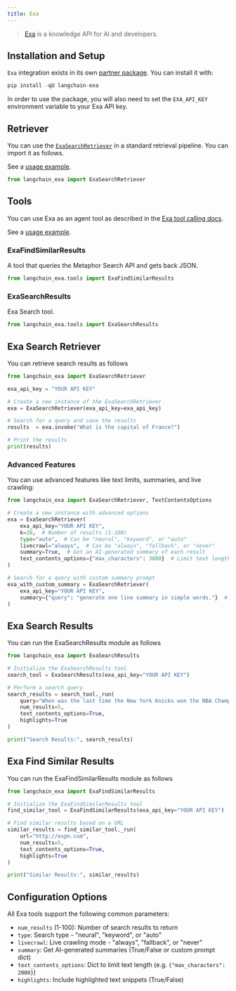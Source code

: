 ```yaml
---
title: Exa
---
```


>[Exa](https://exa.ai/) is a knowledge API for AI and developers.
>

## Installation and Setup

`Exa` integration exists in its own [partner package](https://pypi.org/project/langchain-exa/). You can install it with:

```python
pip install -qU langchain-exa
```

In order to use the package, you will also need to set the `EXA_API_KEY` environment variable to your Exa API key.

## Retriever

You can use the [`ExaSearchRetriever`](/oss/integrations/tools/exa_search#using-exasearchretriever) in a standard retrieval pipeline. You can import it as follows.

See a [usage example](/oss/integrations/tools/exa_search).

```python
from langchain_exa import ExaSearchRetriever
```

## Tools

You can use Exa as an agent tool as described in the [Exa tool calling docs](/oss/integrations/tools/exa_search#use-within-an-agent).

See a [usage example](/oss/integrations/tools/exa_search).

### ExaFindSimilarResults

A tool that queries the Metaphor Search API and gets back JSON.

```python
from langchain_exa.tools import ExaFindSimilarResults
```

### ExaSearchResults

Exa Search tool.

```python
from langchain_exa.tools import ExaSearchResults
```

## Exa Search Retriever

You can retrieve search results as follows

```python
from langchain_exa import ExaSearchRetriever

exa_api_key = "YOUR API KEY"

# Create a new instance of the ExaSearchRetriever
exa = ExaSearchRetriever(exa_api_key=exa_api_key)

# Search for a query and save the results
results  = exa.invoke("What is the capital of France?")

# Print the results
print(results)
```

### Advanced Features

You can use advanced features like text limits, summaries, and live crawling:

```python
from langchain_exa import ExaSearchRetriever, TextContentsOptions

# Create a new instance with advanced options
exa = ExaSearchRetriever(
    exa_api_key="YOUR API KEY",
    k=20,  # Number of results (1-100)
    type="auto",  # Can be "neural", "keyword", or "auto"
    livecrawl="always",  # Can be "always", "fallback", or "never"
    summary=True,  # Get an AI-generated summary of each result
    text_contents_options={"max_characters": 3000}  # Limit text length
)

# Search for a query with custom summary prompt
exa_with_custom_summary = ExaSearchRetriever(
    exa_api_key="YOUR API KEY",
    summary={"query": "generate one line summary in simple words."}  # Custom summary prompt
)
```

## Exa Search Results

You can run the ExaSearchResults module as follows

```python
from langchain_exa import ExaSearchResults

# Initialize the ExaSearchResults tool
search_tool = ExaSearchResults(exa_api_key="YOUR API KEY")

# Perform a search query
search_results = search_tool._run(
    query="When was the last time the New York Knicks won the NBA Championship?",
    num_results=5,
    text_contents_options=True,
    highlights=True
)

print("Search Results:", search_results)
```

## Exa Find Similar Results

You can run the ExaFindSimilarResults module as follows

```python
from langchain_exa import ExaFindSimilarResults

# Initialize the ExaFindSimilarResults tool
find_similar_tool = ExaFindSimilarResults(exa_api_key="YOUR API KEY")

# Find similar results based on a URL
similar_results = find_similar_tool._run(
    url="http://espn.com",
    num_results=5,
    text_contents_options=True,
    highlights=True
)

print("Similar Results:", similar_results)
```

## Configuration Options

All Exa tools support the following common parameters:

- `num_results` (1-100): Number of search results to return
- `type`: Search type - "neural", "keyword", or "auto"
- `livecrawl`: Live crawling mode - "always", "fallback", or "never"
- `summary`: Get AI-generated summaries (True/False or custom prompt dict)
- `text_contents_options`: Dict to limit text length (e.g. `{"max_characters": 2000}`)
- `highlights`: Include highlighted text snippets (True/False)

